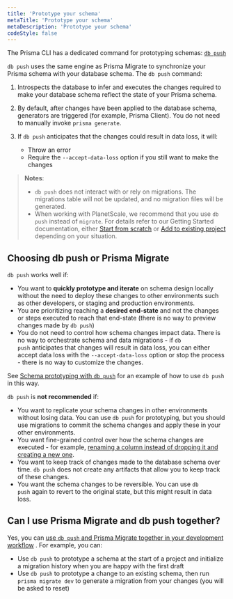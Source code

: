 ```yaml
---
title: 'Prototype your schema'
metaTitle: 'Prototype your schema'
metaDescription: 'Prototype your schema'
codeStyle: false
---
```


<TopBlock>

The Prisma CLI has a dedicated command for prototyping schemas: [`db push`](/reference/api-reference/command-reference#db-push) <span class="api"></span>

`db push` uses the same engine as Prisma Migrate to synchronize your Prisma schema with your database schema. The `db push` command:

1. Introspects the database to infer and executes the changes required to make your database schema reflect the state of your Prisma schema.
2. By default, after changes have been applied to the database schema, generators are triggered (for example, Prisma Client). You do not need to manually invoke `prisma generate`.
3. If `db push` anticipates that the changes could result in data loss, it will:

   - Throw an error
   - Require the `--accept-data-loss` option if you still want to make the changes

> **Notes**:
>
> - `db push` does not interact with or rely on migrations. The migrations table will not be updated, and no migration files will be generated.
> - When working with PlanetScale, we recommend that you use `db push` instead of `migrate`. For details refer to our Getting Started documentation, either [Start from scratch](/getting-started/setup-prisma/start-from-scratch/relational-databases-typescript-planetscale) or [Add to existing project](/getting-started/setup-prisma/add-to-existing-project/relational-databases-typescript-planetscale) depending on your situation.

</TopBlock>

## Choosing <inlinecode>db push</inlinecode> or Prisma Migrate

`db push` works well if:

- You want to **quickly prototype and iterate** on schema design locally without the need to deploy these changes to other environments such as other developers, or staging and production environments.
- You are prioritizing reaching a **desired end-state** and not the changes or steps executed to reach that end-state (there is no way to preview changes made by `db push`)
- You do not need to control how schema changes impact data. There is no way to orchestrate schema and data migrations - if `db push` anticipates that changes will result in data loss, you can either accept data loss with the `--accept-data-loss` option or stop the process - there is no way to customize the changes.

See [Schema prototyping with `db push`](/guides/database/prototyping-schema-db-push) <span class="guide"></span> for an example of how to use `db push` in this way.

`db push` is **not recommended** if:

- You want to replicate your schema changes in other environments without losing data. You can use `db push` for prototyping, but you should use migrations to commit the schema changes and apply these in your other environments.
- You want fine-grained control over how the schema changes are executed - for example, [renaming a column instead of dropping it and creating a new one](/guides/database/developing-with-prisma-migrate/customizing-migrations#example-rename-a-field).
- You want to keep track of changes made to the database schema over time. `db push` does not create any artifacts that allow you to keep track of these changes.
- You want the schema changes to be reversible. You can use `db push` again to revert to the original state, but this might result in data loss.

## Can I use Prisma Migrate and <inlinecode>db push</inlinecode> together?

Yes, you can [use `db push` and Prisma Migrate together in your development workflow](/guides/database/prototyping-schema-db-push) <span class="guide"></span>. For example, you can:

- Use `db push` to prototype a schema at the start of a project and initialize a migration history when you are happy with the first draft
- Use `db push` to prototype a change to an existing schema, then run `prisma migrate dev` to generate a migration from your changes (you will be asked to reset)
